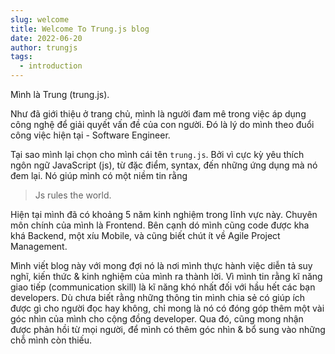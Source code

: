 ```yaml
---
slug: welcome
title: Welcome To Trung.js blog
date: 2022-06-20
author: trungjs
tags:
  - introduction
---
```


Mình là Trung (trung.js).

Như đã giới thiệu ở trang chủ, mình là người đam mê trong việc áp dụng công nghệ để giải quyết vấn đề của con người. Đó là lý do mình theo đuổi công việc hiện tại - Software Engineer.

Tại sao mình lại chọn cho mình cái tên `trung.js`. Bởi vì cực kỳ yêu thích ngôn ngữ JavaScript (js), từ đặc điểm, syntax, đến những ứng dụng mà nó đem lại. Nó giúp mình có một niềm tin rằng

> Js rules the world.

Hiện tại mình đã có khoảng 5 năm kinh nghiệm trong lĩnh vực này. Chuyên môn chính của mình là Frontend. Bên cạnh dó mình cũng code được kha khá Backend, một xíu Mobile, và cũng biết chút ít về Agile Project Management.

Mình viết blog này với mong đợi nó là nơi mình thực hành việc diễn tả suy nghĩ, kiến thức & kinh nghiệm của mình ra thành lời. Vì mình tin rằng kĩ năng giao tiếp (communication skill) là kĩ năng khó nhất đối với hầu hết các bạn developers.
Dù chưa biết rằng những thông tin mình chia sẻ có giúp ích được gì cho người đọc hay không, chỉ mong là nó có đóng góp thêm một vài góc nhìn của mình cho cộng đồng developer.
Qua đó, cũng mong nhận được phản hồi từ mọi người, để mình có thêm góc nhìn & bổ sung vào những chỗ mình còn thiếu.
